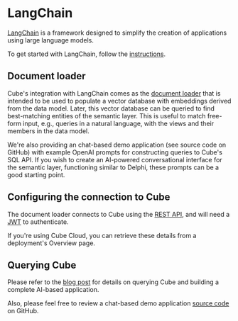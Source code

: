 # LangChain

[LangChain][langchain] is a framework designed to simplify the creation of
applications using large language models.

To get started with LangChain, follow the [instructions][langchain-docs-getting-started].

## Document loader

Cube's integration with LangChain comes as the [document loader][langchain-docs-cube]
that is intended to be used to populate a vector database with embeddings derived
from the data model. Later, this vector database can be queried to find best-matching
entities of the semantic layer. This is useful to match free-form input, e.g., queries
in a natural language, with the views and their members in the data model.

<Diagram src="https://ucarecdn.com/32e98c8b-a920-4620-a8d2-05d57618db8e/" />

We're also providing an chat-based demo application (see source code on GitHub) with example OpenAI prompts for constructing queries to Cube's SQL API. If you wish to create an AI-powered conversational interface for the semantic layer, functioning similar to Delphi, these prompts can be a good starting point.

## Configuring the connection to Cube

The document loader connects to Cube using the [REST API][ref-rest-api], and will need a
[JWT][ref-jwt] to authenticate.

If you're using Cube Cloud, you can retrieve these details from a deployment's
<Btn>Overview</Btn> page.

## Querying Cube

Please refer to the [blog post](https://cube-blog-preview.vercel.app/blog/introducing-the-langchain-integration)
for details on querying Cube and building a complete AI-based application.

Also, please feel free to review a chat-based demo application [source code](https://github.com/cube-js/cube/tree/master/examples/langchain)
on GitHub.

[langchain]: https://python.langchain.com/
[langchain-docs-getting-started]:
  https://python.langchain.com/docs/get_started/installation.html
[langchain-docs-cube]:
  https://python.langchain.com/docs/integrations/document_loaders/cube_semantic#example
[ref-rest-api]: /product/apis-integrations/rest-api
[ref-jwt]: /product/auth#generating-json-web-tokens-jwt
